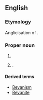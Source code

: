 {{also|bevañ}}

==English==

===Etymology===
Anglicisation of {{der|en|cy|ab Ifan}}.

===Proper noun===
{{en-proper noun}}

# {{surname|en|from=Welsh}}
# {{given name|en|male|from=surnames}}.

====Derived terms====
* [[Bevanism]]
* [[Bevanite]]